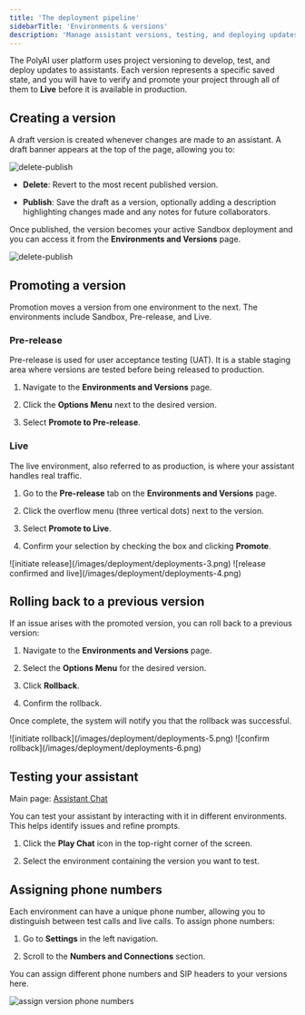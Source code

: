 ```yaml
---
title: 'The deployment pipeline'
sidebarTitle: 'Environments & versions'
description: 'Manage assistant versions, testing, and deploying updates.'
---
```


The PolyAI user platform uses project versioning to develop, test, and deploy updates to assistants. Each version represents a
specific saved state, and you will have to verify and promote your project through all of them to **Live** before it is available in production.

## Creating a version

A <Tooltip tip="The state between the latest published version and ongoing changes. Drafts become versions upon publishing.">draft</Tooltip> version
is created whenever changes are made to an assistant. A draft banner appears at the top of the page, allowing you to:

![delete-publish](/images/deployment/deployments-1.png)

* **Delete**: Revert to the most recent published version.

* **Publish**: Save the draft as a version, optionally adding a description highlighting changes made and any notes for future
  collaborators.

Once published, the version becomes your active <Tooltip tip="Development environment where users build, change, and test versions of an assistant.">Sandbox</Tooltip> deployment
and you can access it from the **Environments and Versions** page.

![delete-publish](/images/deployment/deployments-2.png)

## Promoting a version

Promotion moves a version from one environment to the next. The environments include Sandbox,
<Tooltip tip="A staging environment for user acceptance testing (UAT) before promoting to production.">Pre-release</Tooltip>,
and <Tooltip tip="The production environment. This is where the assistant handles live traffic.">Live</Tooltip>.

### Pre-release

Pre-release is used for user acceptance testing (UAT). It is a stable staging area where versions are tested before being released to production.

1. Navigate to the **Environments and Versions** page.

2. Click the **Options Menu** next to the desired version.

3. Select **Promote to Pre-release**.

### Live

The live environment, also referred to as production, is where your assistant handles real traffic.

1. Go to the **Pre-release** tab on the **Environments and Versions** page.

2. Click the overflow menu (three vertical dots) next to the version.

3. Select **Promote to Live**.

4. Confirm your selection by checking the box and clicking **Promote**.

<Tabs>
  <Tab title="Confirm">
    ![initiate release](/images/deployment/deployments-3.png)
  </Tab>

  <Tab title="Complete">
    ![release confirmed and live](/images/deployment/deployments-4.png)
  </Tab>
</Tabs>

## Rolling back to a previous version

If an issue arises with the promoted version, you can roll back to a previous version:

1. Navigate to the **Environments and Versions** page.

2. Select the **Options Menu** for the desired version.

3. Click **Rollback**.

4. Confirm the rollback.

Once complete, the system will notify you that the rollback was successful.

<Tabs>
  <Tab title="Initiate">
    ![initiate rollback](/images/deployment/deployments-5.png)
  </Tab>

  <Tab title="Confirm">
    ![confirm rollback](/images/deployment/deployments-6.png)
  </Tab>
</Tabs>

## Testing your assistant

Main page: [Assistant Chat](/get-started/assistant-chat)

You can test your assistant by interacting with it in different environments. This helps identify issues and refine prompts.

1. Click the **Play Chat** icon in the top-right corner of the screen.

2. Select the environment containing the version you want to test.

## Assigning phone numbers

Each environment can have a unique phone number, allowing you to distinguish between test calls and live calls. To assign phone numbers:

1. Go to **Settings** in the left navigation.

2. Scroll to the **Numbers and Connections** section.

You can assign different phone numbers and SIP headers to your versions here.

![assign version phone numbers](/images/deployment/deployments-7.png)
